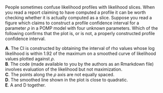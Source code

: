 
People sometimes confuse likelihood profiles with likelihood slices.
When you read a report claiming to have computed a profile it can be worth checking whether it is actually computed as a slice.
Suppose you read a figure which claims to construct a profile confidence interval for a parameter $\rho$ in a POMP model with four unknown parameters. Which of the following confirms that the plot is, or is not, a properly constructed profile confidence interval.

**A**. The CI is constructed by obtaining the interval of rho values whose log likelihood is within 1.92 of the maximum on a smoothed curve of likelihood values plotted against $\rho$.\
**B**. The code (made available to you by the authors as an Rmarkdown file) involves evaluation of the likelihood but not maximization.\
**C**. The points along the $\rho$ axis are not equally spaced.\
**D**. The smoothed line shown in the plot is close to quadratic.\
**E**. A and D together.

<!--
This question was written for the [SBIED short course](https://kingaa.github.io/sbied/)
-->




